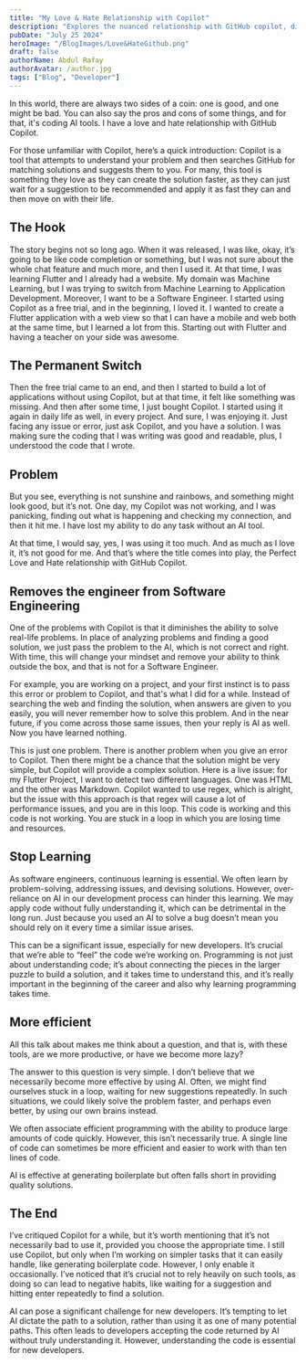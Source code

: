 ```yaml
---
title: "My Love & Hate Relationship with Copilot"
description: "Explores the nuanced relationship with GitHub copilot, discussing both its benefits and drawbacks."
pubDate: "July 25 2024"
heroImage: "/BlogImages/Love&HateGithub.png"
draft: false
authorName: Abdul Rafay
authorAvatar: /author.jpg
tags: ["Blog", "Developer"]
---
```


In this world, there are always two sides of a coin: one is good, and one might be bad. You can also say the pros and cons of some things, and for that, it's coding AI tools. I have a love and hate relationship with GitHub Copilot.

For those unfamiliar with Copilot, here’s a quick introduction: Copilot is a tool that attempts to understand your problem and then searches GitHub for matching solutions and suggests them to you. For many, this tool is something they love as they can create the solution faster, as they can just wait for a suggestion to be recommended and apply it as fast they can and then move on with their life.

## The Hook

The story begins not so long ago. When it was released, I was like, okay, it’s going to be like code completion or something, but I was not sure about the whole chat feature and much more, and then I used it. At that time, I was learning Flutter and I already had a website. My domain was Machine Learning, but I was trying to switch from Machine Learning to Application Development. Moreover, I want to be a Software Engineer. I started using Copilot as a free trial, and in the beginning, I loved it. I wanted to create a Flutter application with a web view so that I can have a mobile and web both at the same time, but I learned a lot from this. Starting out with Flutter and having a teacher on your side was awesome.

## The Permanent Switch

Then the free trial came to an end, and then I started to build a lot of applications without using Copilot, but at that time, it felt like something was missing. And then after some time, I just bought Copilot. I started using it again in daily life as well, in every project. And sure, I was enjoying it. Just facing any issue or error, just ask Copilot, and you have a solution. I was making sure the coding that I was writing was good and readable, plus, I understood the code that I wrote.

## Problem

But you see, everything is not sunshine and rainbows, and something might look good, but it’s not. One day, my Copilot was not working, and I was panicking, finding out what is happening and checking my connection, and then it hit me. I have lost my ability to do any task without an AI tool.

At that time, I would say, yes, I was using it too much. And as much as I love it, it’s not good for me. And that’s where the title comes into play, the Perfect Love and Hate relationship with GitHub Copilot.

## Removes the engineer from Software Engineering

One of the problems with Copilot is that it diminishes the ability to solve real-life problems. In place of analyzing problems and finding a good solution, we just pass the problem to the AI, which is not correct and right. With time, this will change your mindset and remove your ability to think outside the box, and that is not for a Software Engineer.

For example, you are working on a project, and your first instinct is to pass this error or problem to Copilot, and that's what I did for a while. Instead of searching the web and finding the solution, when answers are given to you easily, you will never remember how to solve this problem. And in the near future, if you come across those same issues, then your reply is AI as well. Now you have learned nothing.

This is just one problem. There is another problem when you give an error to Copilot. Then there might be a chance that the solution might be very simple, but Copilot will provide a complex solution. Here is a live issue: for my Flutter Project, I want to detect two different languages. One was HTML and the other was Markdown. Copilot wanted to use regex, which is alright, but the issue with this approach is that regex will cause a lot of performance issues, and you are in this loop. This code is working and this code is not working. You are stuck in a loop in which you are losing time and resources.

## Stop Learning

As software engineers, continuous learning is essential. We often learn by problem-solving, addressing issues, and devising solutions. However, over-reliance on AI in our development process can hinder this learning. We may apply code without fully understanding it, which can be detrimental in the long run. Just because you used an AI to solve a bug doesn’t mean you should rely on it every time a similar issue arises.

This can be a significant issue, especially for new developers. It’s crucial that we’re able to “feel” the code we’re working on. Programming is not just about understanding code; it’s about connecting the pieces in the larger puzzle to build a solution, and it takes time to understand this, and it’s really important in the beginning of the career and also why learning programming takes time.

## More efficient

All this talk about makes me think about a question, and that is, with these tools, are we more productive, or have we become more lazy?

The answer to this question is very simple. I don’t believe that we necessarily become more effective by using AI. Often, we might find ourselves stuck in a loop, waiting for new suggestions repeatedly. In such situations, we could likely solve the problem faster, and perhaps even better, by using our own brains instead.

We often associate efficient programming with the ability to produce large amounts of code quickly. However, this isn’t necessarily true. A single line of code can sometimes be more efficient and easier to work with than ten lines of code.

AI is effective at generating boilerplate but often falls short in providing quality solutions.

## The End

I’ve critiqued Copilot for a while, but it’s worth mentioning that it’s not necessarily bad to use it, provided you choose the appropriate time. I still use Copilot, but only when I’m working on simpler tasks that it can easily handle, like generating boilerplate code. However, I only enable it occasionally. I’ve noticed that it’s crucial not to rely heavily on such tools, as doing so can lead to negative habits, like waiting for a suggestion and hitting enter repeatedly to find a solution.

AI can pose a significant challenge for new developers. It’s tempting to let AI dictate the path to a solution, rather than using it as one of many potential paths. This often leads to developers accepting the code returned by AI without truly understanding it. However, understanding the code is essential for new developers.
